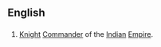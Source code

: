 ==English==

==={{initialism-old|en}}===
{{head|en}}

# [[Knight]] [[commander|Commander]] of the [[Indian]] [[empire|Empire]].